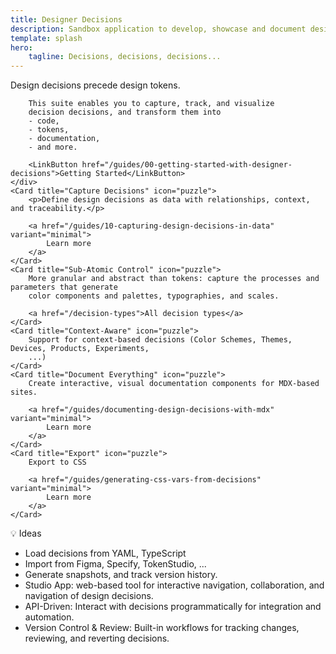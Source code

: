```yaml
---
title: Designer Decisions
description: Sandbox application to develop, showcase and document design decisions.
template: splash
hero:
    tagline: Decisions, decisions, decisions...
---
```



<CardGrid stagger>
    <div>
        Design decisions precede design tokens.

        This suite enables you to capture, track, and visualize
        decision decisions, and transform them into
        - code,
        - tokens,
        - documentation,
        - and more.

        <LinkButton href="/guides/00-getting-started-with-designer-decisions">Getting Started</LinkButton>
    </div>
    <Card title="Capture Decisions" icon="puzzle">
        <p>Define design decisions as data with relationships, context, and traceability.</p>

        <a href="/guides/10-capturing-design-decisions-in-data" variant="minimal">
            Learn more
        </a>
    </Card>
    <Card title="Sub-Atomic Control" icon="puzzle">
        More granular and abstract than tokens: capture the processes and parameters that generate
        color components and palettes, typographies, and scales.

        <a href="/decision-types">All decision types</a>
    </Card>
    <Card title="Context-Aware" icon="puzzle">
        Support for context-based decisions (Color Schemes, Themes, Devices, Products, Experiments,
        ...)
    </Card>
    <Card title="Document Everything" icon="puzzle">
        Create interactive, visual documentation components for MDX-based sites.

        <a href="/guides/documenting-design-decisions-with-mdx" variant="minimal">
            Learn more
        </a>
    </Card>
    <Card title="Export" icon="puzzle">
        Export to CSS

        <a href="/guides/generating-css-vars-from-decisions" variant="minimal">
            Learn more
        </a>
    </Card>

</CardGrid>

💡 Ideas

-   Load decisions from YAML, TypeScript
-   Import from Figma, Specify, TokenStudio, ...
-   Generate snapshots, and track version history.
-   Studio App: web-based tool for interactive navigation, collaboration,
    and navigation of design decisions.
-   API-Driven: Interact with decisions programmatically for integration and automation.
-   Version Control & Review: Built-in workflows for tracking changes,
    reviewing, and reverting decisions.
